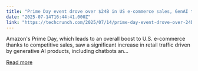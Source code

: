 ```yaml
---
title: "Prime Day event drove over $24B in US e-commerce sales, GenAI traffic was up 3,300%"
date: "2025-07-14T16:44:41.000Z"
link: "https://techcrunch.com/2025/07/14/prime-day-event-drove-over-24b-in-u-s-e-commerce-sales-gen-ai-traffic-was-up-3300/"
---
```


Amazon's Prime Day, which leads to an overall boost to U.S. e-commerce thanks to competitive sales, saw a significant increase in retail traffic driven by generative AI products, including chatbots an...

[Read more](https://techcrunch.com/2025/07/14/prime-day-event-drove-over-24b-in-u-s-e-commerce-sales-gen-ai-traffic-was-up-3300/)
